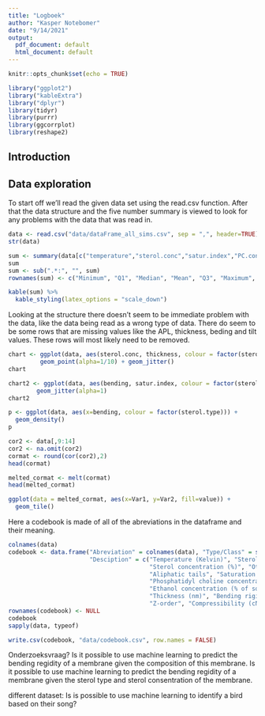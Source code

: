 ```yaml
---
title: "Logboek"
author: "Kasper Notebomer"
date: "9/14/2021"
output:
  pdf_document: default
  html_document: default
---
```


```r
knitr::opts_chunk$set(echo = TRUE)
```
```r
library("ggplot2")
library("kableExtra")
library("dplyr")
library(tidyr)
library(purrr)
library(ggcorrplot)
library(reshape2)
```

<!-- * Copyright (c) 2018 Kasper Notebomer. -->
<!-- * Licensed under GPLv3. See gpl.md -->



## Introduction


## Data exploration

To start off we'll read the given data set using the read.csv function. After that the data structure and the five number summary is viewed to look for any problems with the data that was read in.

```r
data <- read.csv("data/dataFrame_all_sims.csv", sep = ",", header=TRUE)
str(data)
```
```r
sum <- summary(data[c("temperature","sterol.conc","satur.index","PC.conc","ethanol.conc","APL", "thickness", "bending", "tilt", "zorder","compress")])
sum 
sum <- sub(".*:", "", sum)
rownames(sum) <- c("Minimum", "Q1", "Median", "Mean", "Q3", "Maximum", "Number of NA's")

kable(sum) %>%
  kable_styling(latex_options = "scale_down")
```
Looking at the structure there doesn't seem to be immediate problem with the data, like the data being read as a wrong type of data. There do seem to be some rows that are missing values like the APL, thickness, beding and tilt values. These rows will most likely need to be removed.

```r
chart <- ggplot(data, aes(sterol.conc, thickness, colour = factor(sterol.type), shape = factor(tails) )) + 
         geom_point(alpha=1/10) + geom_jitter()
chart
```
```r
chart2 <- ggplot(data, aes(bending, satur.index, colour = factor(sterol.type) )) + 
        geom_jitter(alpha=1)
chart2
```
```r
p <- ggplot(data, aes(x=bending, colour = factor(sterol.type))) + 
  geom_density()
p
```
```r
cor2 <- data[,9:14]
cor2 <- na.omit(cor2)
cormat <- round(cor(cor2),2)
head(cormat)

melted_cormat <- melt(cormat)
head(melted_cormat)

ggplot(data = melted_cormat, aes(x=Var1, y=Var2, fill=value)) + 
  geom_tile()
```



Here a codebook is made of all of the abreviations in the dataframe and their meaning.
```r
colnames(data)
codebook <- data.frame("Abreviation" = colnames(data), "Type/Class" = sapply(data, class), 
                       "Desciption" = c("Temperature (Kelvin)", "Sterol type", 
                                        "Sterol concentration (%)", "Other (phospho)lipids in membrane (headgroup)",
                                        "Aliphatic tails", "Saturation index (double bonds per tail)", 
                                        "Phosphatidyl choline concentration (% of non-sterol lipids)", 
                                        "Ethanol concentration (% of solvent)", "Area per lipid (nm^2)", 
                                        "Thickness (nm)", "Bending rigidity (kB T)", "Tilt angle (degrees)", 
                                        "Z-order", "Compressibility (cN / m)"))
rownames(codebook) <- NULL
codebook
sapply(data, typeof)

write.csv(codebook, "data/codebook.csv", row.names = FALSE)
```


Onderzoeksvraag?
Is it possible to use machine learning to predict the bending regidity of a membrane given the composition of this membrane.
Is it possible to use machine learning to predict the bending regidity of a membrane given the sterol type and sterol consentration of the membrane.

different dataset:
Is is possible to use machine learning to identify a bird based on their song?
